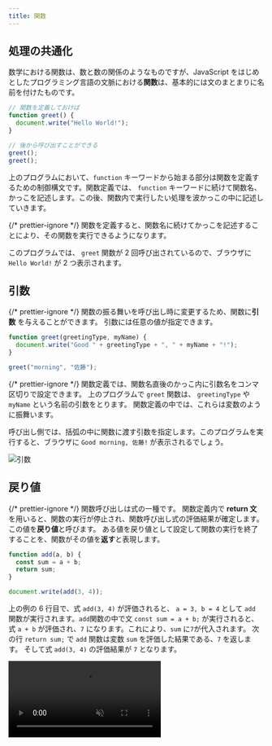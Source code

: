 ```yaml
---
title: 関数
---
```



## 処理の共通化

数学における関数は、数と数の関係のようなものですが、<Term type="javascript">JavaScript</Term> をはじめとしたプログラミング言語の文脈における<Term type="javascriptFunction">**関数**</Term>は、基本的には<Term type="javascriptStatement">文</Term>のまとまりに名前を付けたものです。

```javascript
// 関数を定義しておけば
function greet() {
  document.write("Hello World!");
}

// 後から呼び出すことができる
greet();
greet();
```

上のプログラムにおいて、`function` キーワードから始まる部分は<Term type="javascriptFunction">関数</Term>を定義するための<Term type="javascriptControlFlow">制御構文</Term>です。<Term type="javascriptFunction">関数</Term>定義では、 `function` キーワードに続けて<Term type="javascriptFunction">関数</Term>名、かっこを記述します。この後、<Term type="javascriptFunction">関数</Term>内で実行したい処理を波かっこの中に記述していきます。

{/* prettier-ignore */}
<Term type="javascriptFunction">関数</Term>を定義すると、<Term type="javascriptFunction">関数</Term>名に続けてかっこを記述することにより、その<Term type="javascriptFunction">関数</Term>を実行できるようになります。

このプログラムでは、 `greet` <Term type="javascriptFunction">関数</Term>が 2 回呼び出されているので、ブラウザに `Hello World!` が 2 つ表示されます。

## <Term type="javascriptParameter">**引数**</Term>

{/* prettier-ignore */}
<Term type="javascriptFunction">関数</Term>の振る舞いを呼び出し時に変更するため、<Term type="javascriptFunction">関数</Term>に<Term type="javascriptParameter">**引数**</Term>
を与えることができます。
<Term type="javascriptParameter">引数</Term>には任意の<Term type="javascriptValue">値</Term>が指定できます。

```javascript
function greet(greetingType, myName) {
  document.write("Good " + greetingType + ", " + myName + "!");
}

greet("morning", "佐藤");
```

{/* prettier-ignore */}
<Term type="javascriptFunction">関数</Term>定義では、<Term type="javascriptFunction">関数</Term>名直後のかっこ内に<Term type="javascriptParameter">引数</Term>名をコンマ区切りで設定できます。
上のプログラムで `greet` <Term type="javascriptFunction">関数</Term>は、 `greetingType` や `myName` という名前の<Term type="javascriptParameter">引数</Term>をとります。
<Term type="javascriptFunction">関数</Term>定義の中では、これらは<Term type="javascriptVariable">変数</Term>のように振舞います。

呼び出し側では、括弧の中に<Term type="javascriptFunction">関数</Term>に<Term type="javascriptPass">渡す</Term><Term type="javascriptParameter">引数</Term>を指定します。このプログラムを実行すると、ブラウザに `Good morning, 佐藤!` が表示されるでしょう。

![引数](arguments.png)

## <Term type="javascriptReturnValue">戻り値</Term>

{/* prettier-ignore */}
<Term type="javascriptFunction">関数</Term>呼び出しは<Term type="javascriptExpression">式</Term>の一種です。
<Term type="javascriptFunction">関数</Term>定義内で **return 文** を用いると、<Term type="javascriptFunction">関数</Term>の実行が停止され、<Term type="javascriptFunction">関数</Term>呼び出し<Term type="javascriptExpression">式</Term>の<Term type="javascriptEvaluation">評価</Term>結果が確定します。
この値を<Term type="javascriptReturnValue">**戻り値**</Term>と呼びます。
ある<Term type="javascriptValue">値</Term>を<Term type="javascriptReturnValue">戻り値</Term>として設定して<Term type="javascriptFunction">関数</Term>の実行を終了することを、<Term type="javascriptFunction">関数</Term>がその<Term type="javascriptValue">値</Term>を<Term type="javascriptReturn">**返す**</Term>と表現します。

```javascript
function add(a, b) {
  const sum = a + b;
  return sum;
}

document.write(add(3, 4));
```

上の例の 6 行目で、<Term type="javascriptExpression">式</Term> `add(3, 4)` が<Term type="javascriptEvaluation">評価</Term>されると、 `a = 3, b = 4` として `add` <Term type="javascriptFunction">関数</Term>が実行されます。`add`<Term type="javascript">関数</Term>の中で<Term type="javascriptStatement">文</Term> `const sum = a + b;` が実行されると、<Term type="javascriptExpression">式</Term> `a + b` が<Term type="javascriptEvaluation">評価</Term>され、`7` になります。これにより、`sum` に`7`が代入されます。
次の行 `return sum;` で `add` <Term type="javascriptFunction">関数</Term>は<Term type="javascriptVariable">変数</Term> `sum` を<Term type="javascriptEvaluation">評価</Term>した結果である、`7` を<Term type="javascriptReturn">返します。</Term>
そして<Term type="javascriptExpression">式</Term> `add(3, 4)` の<Term type="javascriptEvaluation">評価</Term>結果が `7` となります。

<video src={returnValueVideo} controls autoPlay muted loop />

:::tip
**return 文** が実行された時点で<Term type="javascriptFunction">関数</Term>の処理が終了するため、次のように書くことで [if ~ else 文](../if-statement/#if--else) や [&& (AND) 演算子](../boolean/#論理演算子)の繰り返しを避けつつ、複数の条件のついた処理を実行することができます。

```javascript
let age = 21;
let hasDriverLicense = true;
let isDrunk = true;
function tryToDrive() {
  // if 文で実行する式が一行だけの場合、{} を省略できます。
  if (age < 18) return;
  if (!hasDriverLicense) return;
  if (isDrunk) return;
  document.write("車を運転できます。");
}
```

:::

### 確認課題

引数を 2 つとり、その積を<Term type="javascriptReturnValue">戻り値</Term>として<Term type="javascriptReturn">返す</Term><Term type="javascriptFunction">関数</Term> `multiply` を定義してください。

<Answer title="2つの積">

```javascript
function multiply(a, b) {
  const result = a * b;
  return result;
}

document.write(multiply(3, 4));
```

<ViewSource url={import.meta.url} path="_samples/multiply" />

</Answer>

## <Term type="javascriptVariable">変数</Term>の<Term type="javascriptScope">スコープ</Term>

{/* prettier-ignore */}
<Term type="javascriptFunction">関数</Term>内で<Term type="javascriptDeclaration">宣言</Term>された<Term type="javascriptVariable">変数</Term>は、<Term type="javascriptFunction">関数</Term>内でのみ有効です。
<Term type="javascriptVariable">変数</Term>が有効な範囲のことを、その<Term type="javascriptVariable">変数</Term>の<Term type="javascriptScope">**スコープ**</Term>と呼んでいます。

{/* prettier-ignore */}
<Term type="javascriptFunction">関数</Term>外で<Term type="javascriptDeclaration">宣言</Term>された<Term type="javascriptVariable">変数</Term>は<Term type="javascriptFunction">関数</Term>内でも利用できます。

```javascript
let guestCount = 0;

function greet() {
  guestCount += 1;
  document.write("あなたは" + guestCount + "人目のお客様です。");
}

greet();
greet();
```

この例における、`greet` <Term type="javascriptFunction">関数</Term>は、呼び出されるたびに `guestCount` に 1 を加えています。

:::caution <Term type="javascriptVariable">変数</Term>の<Term type="javascriptScope">**スコープ**</Term>

{/* prettier-ignore */}
<Term type="javascriptScope">スコープ</Term>が終わった<Term type="javascriptVariable">変数</Term>は、その時点で破棄されます。

```javascript
let outer = 0;

function increment() {
  let inner = 0;
  outer += 1;
  inner += 1;
  document.write(outer); // 1ずつ増える
  document.write(inner); // 常に1
}

increment();
increment();
```

:::

## 処理の分割

<Term type="javascriptFunction">関数</Term>
は、複数回使用する処理を簡便に記述するためだけでなく、複雑で長い処理の一部を切り出すことにも用いることができます。

長い処理をパーツに分割すると、次のようなメリットがあります。

- 考えるべきことが少なくなるので、読みやすい
- パーツごとにテストができるので、デバッグがしやすい
- パーツの使いまわしができる

次の例は、`totalTicketCount` 枚のうち `hitTicketCount` 枚の当たりがあるくじから `drawnTicketCount` 枚を引いたときに、当たりが少なくとも 1 枚出る確率 `winningProbability` を、`■■■□□□□□□□` のようなグラフ形式で表示するプログラムです。

```javascript
const totalTicketCount = 10;
const hitTicketCount = 5;
const drawnTicketCount = 3;

let losingProbability = 1;
for (let i = 0; i < drawnTicketCount; i += 1) {
  losingProbability *=
    (totalTicketCount - hitTicketCount - i) / (totalTicketCount - i);
}
const winningProbability = 1 - losingProbability;

for (let p = 0; p < 1; p += 0.1) {
  if (p < winningProbability) {
    document.write("■");
  } else {
    document.write("□");
  }
}
```

このプログラムを、<Term type="javascriptFunction">関数</Term>を用いて確率を計算する部分とグラフとして表示する部分に分割すると、次のようになります。先頭の 9 行を読むだけでプログラム全体の処理の流れが追えるようになりました。

```javascript
const totalTicketCount = 10;
const hitTicketCount = 5;
const drawnTicketCount = 3;
const winningProbability = calculateWinningProbability(
  totalTicketCount,
  hitTicketCount,
  drawnTicketCount,
);
showProbabilityAsGraph(winningProbability);

function calculateWinningProbability(
  totalTicketCount,
  hitTicketCount,
  drawnTicketCount,
) {
  let losingProbability = 1;
  for (let i = 0; i < drawnTicketCount; i += 1) {
    losingProbability *=
      (totalTicketCount - hitTicketCount - i) / (totalTicketCount - i);
  }
  return 1 - losingProbability;
}

function showProbabilityAsGraph(probability) {
  for (let p = 0; p < 1; p += 0.1) {
    if (p < probability) {
      document.write("■");
    } else {
      document.write("□");
    }
  }
}
```

このように、大きなプログラムを意味的に独立した小さなまとまりに分割する操作を、**<Term type="javascriptModularization">モジュール化</Term>**と呼ぶ場合があります。

---

## 基礎課題

### 最大値

{/* prettier-ignore */}
<Term type="javascriptParameter">引数</Term>を 2 つとり、そのうち大きい数を<Term type="javascriptReturn">返す</Term><Term type="javascriptFunction">関数</Term> `max` を定義してください。

:::tip

<Term type="javascriptIfStatement">if 文</Term>を使って、`a` が大きい場合と `b`
が大きい場合で処理を書き分けます。

:::

<Answer title="大きい数">

```javascript
function max(a, b) {
  if (a > b) {
    return a;
  } else {
    return b;
  }
}
```

<ViewSource url={import.meta.url} path="_samples/max" />

:::note

`a > b` が `true` の場合、if 文内部の `return` で関数実行が中断されるため、`else` キーワードは必ずしも必要ではありません。そのため、次のように書くこともできます。

```javascript
function max(a, b) {
  if (a > b) {
    return a;
  }
  return b;
}
```

<ViewSource url={import.meta.url} path="_samples/max-no-else" />

:::

</Answer>

## 中級課題

### 携帯電話料金

携帯電話料金を計算する<Term type="javascriptFunction">関数</Term>を作ってみましょう。

```javascript
function calculateCost(monthlyDataUsage) {
  // ここに処理を書く
}

document.write(calculateCost(3.5));
```

`calculateCost` は、<Term type="javascriptParameter">引数</Term>に月間転送量 `monthlyDataUsage` を取り、その月の携帯電話料金を<Term type="javascriptReturnValue">戻り値</Term>として<Term type="javascriptReturn">返す</Term><Term type="javascriptFunction">関数</Term>です。携帯電話料金は、下のルールで決定されるとします。

> - 月間転送量 < 5.0 (GB) のとき、携帯電話料金は 月間転送量 × 600 (円/GB)
> - 月間転送量 >= 5.0 (GB) のとき、携帯電話料金は 3000 (円)

<Answer title="携帯電話料金">

```javascript
function calculateCost(monthlyDataUsage) {
  if (monthlyDataUsage < 5.0) {
    return monthlyDataUsage * 600;
  }
  return 3000;
}

document.write(calculateCost(3.5));
```

<ViewSource url={import.meta.url} path="_samples/mobile-phone-bill" />

</Answer>
